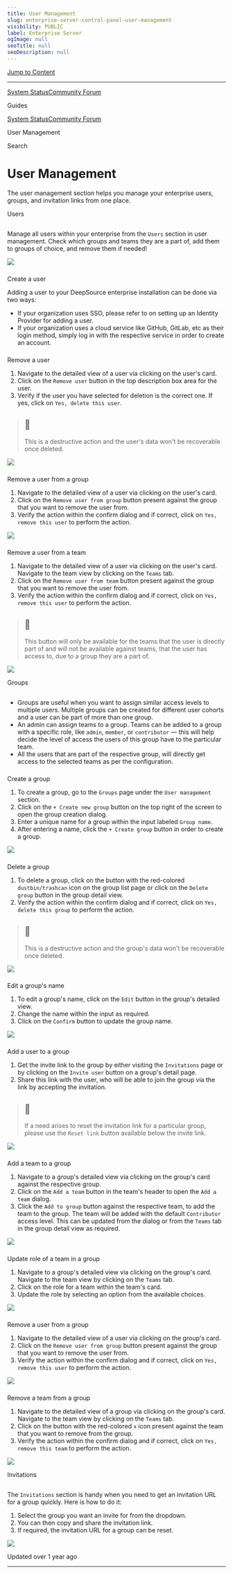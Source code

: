 ```yaml
---
title: User Management
slug: enterprise-server-control-panel-user-management
visibility: PUBLIC
label: Enterprise Server
ogImage: null
seoTitle: null
seoDescription: null
---
```

[Jump to Content](#content)

* * *

[System Status](https://deepsourcestatus.com/)[Community Forum](https://discuss.deepsource.com/)

Guides

[System Status](https://deepsourcestatus.com/)[Community Forum](https://discuss.deepsource.com/)

User Management

Search

User Management
===============

The user management section helps you manage your enterprise users, groups, and invitation links from one place.

Users

[](#users)
-------------------

Manage all users within your enterprise from the `Users` section in user management. Check which groups and teams they are a part of, add them to groups of choice, and remove them if needed!

![](https://files.readme.io/7b0951f-small-home_1.png)

### 

Create a user

[](#create-a-user)

Adding a user to your DeepSource enterprise installation can be done via two ways:

*   If your organization uses SSO, please refer to on setting up an Identity Provider for adding a user.
*   If your organization uses a cloud service like GitHub, GitLab, etc as their login method, simply log in with the respective service in order to create an account.

### 

Remove a user

[](#remove-a-user)

1.  Navigate to the detailed view of a user via clicking on the user's card.
2.  Click on the `Remove user` button in the top description box area for the user.
3.  Verify if the user you have selected for deletion is the correct one. If yes, click on `Yes, delete this user`.

> 🚧
> --
> 
> This is a destructive action and the user's data won't be recoverable once deleted.

![](https://files.readme.io/8816de4-small-remove-user.png)

### 

Remove a user from a group

[](#remove-a-user-from-a-group)

1.  Navigate to the detailed view of a user via clicking on the user's card.
2.  Click on the `Remove user from group` button present against the group that you want to remove the user from.
3.  Verify the action within the confirm dialog and if correct, click on `Yes, remove this user` to perform the action.

![](https://files.readme.io/f6b7496-small-remove-user-group.png)

### 

Remove a user from a team

[](#remove-a-user-from-a-team)

1.  Navigate to the detailed view of a user via clicking on the user's card. Navigate to the team view by clicking on the `Teams` tab.
2.  Click on the `Remove user from team` button present against the group that you want to remove the user from.
3.  Verify the action within the confirm dialog and if correct, click on `Yes, remove this user` to perform the action.

> 📘
> --
> 
> This button will only be available for the teams that the user is directly part of and will not be available against teams, that the user has access to, due to a group they are a part of.

![](https://files.readme.io/7b32a60-small-remove-user-team.png)

Groups

[](#groups)
---------------------

*   Groups are useful when you want to assign similar access levels to multiple users. Multiple groups can be created for different user cohorts and a user can be part of more than one group.
*   An admin can assign teams to a group. Teams can be added to a group with a specific role, like `admin`, `member`, or `contributor` — this will help decide the level of access the users of this group have to the particular team.
*   All the users that are part of the respective group, will directly get access to the selected teams as per the configuration.

### 

Create a group

[](#create-a-group)

1.  To create a group, go to the `Groups` page under the `User management` section.
2.  Click on the `+ Create new group` button on the top right of the screen to open the group creation dialog.
3.  Enter a unique name for a group within the input labeled `Group name`.
4.  After entering a name, click the `+ Create group` button in order to create a group.

![](https://files.readme.io/ced8d77-small-create-group.png)

### 

Delete a group

[](#delete-a-group)

1.  To delete a group, click on the button with the red-colored `dustbin/trashcan` icon on the group list page or click on the `Delete group` button in the group detail view.
2.  Verify the action within the confirm dialog and if correct, click on `Yes, delete this group` to perform the action.

> 🚧
> --
> 
> This is a destructive action and the group's data won't be recoverable once deleted.

![](https://files.readme.io/406af64-small-delete-group.png)

### 

Edit a group's name

[](#edit-a-groups-name)

1.  To edit a group's name, click on the `Edit` button in the group's detailed view.
2.  Change the name within the input as required.
3.  Click on the `Confirm` button to update the group name.

![](https://files.readme.io/98bc430-small-edit-group.png)

### 

Add a user to a group

[](#add-a-user-to-a-group)

1.  Get the invite link to the group by either visiting the `Invitations` page or by clicking on the `Invite user` button on a group's detail page.
2.  Share this link with the user, who will be able to join the group via the link by accepting the invitation.

> 📘
> --
> 
> If a need arises to reset the invitation link for a particular group, please use the `Reset link` button available below the invite link.

![](https://files.readme.io/ebd31b3-small-invite-user.png)

### 

Add a team to a group

[](#add-a-team-to-a-group)

1.  Navigate to a group's detailed view via clicking on the group's card against the respective group.
2.  Click on the `Add a team` button in the team's header to open the `Add a team` dialog.
3.  Click the `Add to group` button against the respective team, to add the team to the group. The team will be added with the default `Contributor` access level. This can be updated from the dialog or from the `Teams` tab in the group detail view as required.

![](https://files.readme.io/a517b3e-small-add-team-group.png)

### 

Update role of a team in a group

[](#update-role-of-a-team-in-a-group)

1.  Navigate to a group's detailed view via clicking on the group's card. Navigate to the team view by clicking on the `Teams` tab.
2.  Click on the role for a team within the team's card.
3.  Update the role by selecting an option from the available choices.

![](https://files.readme.io/a996e03-small-update-team-role.png)

### 

Remove a user from a group

[](#remove-a-user-from-a-group-1)

1.  Navigate to the detailed view of a user via clicking on the group's card.
2.  Click on the `Remove user from group` button present against the group that you want to remove the user from.
3.  Verify the action within the confirm dialog and if correct, click on `Yes, remove this user` to perform the action.

![](https://files.readme.io/ebc4b39-small-remove-group-user.png)

### 

Remove a team from a group

[](#remove-a-team-from-a-group)

1.  Navigate to the detailed view of a group via clicking on the group's card. Navigate to the team view by clicking on the `Teams` tab.
2.  Click on the button with the red-colored `x` icon present against the team that you want to remove from the group.
3.  Verify the action within the confirm dialog and if correct, click on `Yes, remove this team` to perform the action.

![](https://files.readme.io/49da7e2-small-remove-group-team.png)

Invitations

[](#invitations)
-------------------------------

The `Invitations` section is handy when you need to get an invitation URL for a group quickly. Here is how to do it:

1.  Select the group you want an invite for from the dropdown.
2.  You can then copy and share the invitation link.
3.  If required, the invitation URL for a group can be reset.

![](https://files.readme.io/dbadfa3-small-invitations.png)

Updated over 1 year ago

* * *

